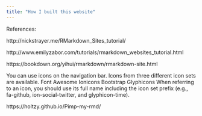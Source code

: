 ```yaml
---
title: "How I built this website"
---
```

References:

http://nickstrayer.me/RMarkdown_Sites_tutorial/

http://www.emilyzabor.com/tutorials/rmarkdown_websites_tutorial.html

https://bookdown.org/yihui/rmarkdown/rmarkdown-site.html

You can use icons on the navigation bar. Icons from three different icon sets are available.
Font Awesome
Ionicons
Bootstrap Glyphicons
When referring to an icon, you should use its full name including the icon set prefix (e.g., fa-github, ion-social-twitter, and glyphicon-time).

https://holtzy.github.io/Pimp-my-rmd/